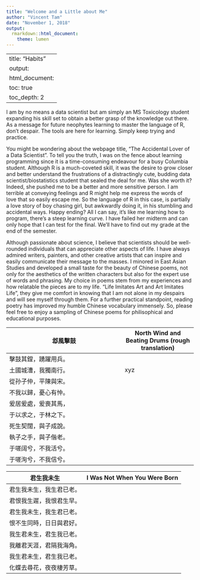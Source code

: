 ```yaml
---
title: "Welcome and a Little about Me"
author: "Vincent Tam"
date: "November 1, 2018"
output: 
  rmarkdown::html_document:
    theme: lumen
---
```

---
title: "Habits"
output:
  html_document:
    toc: true
    toc_depth: 2
---
I am by no means a data scientist but am simply an MS Toxicology student expanding his skill set to obtain a better grasp of the knowledge out there. As a message for future neophytes learning to master the language of R, don't despair. The tools are here for learning. Simply keep trying and practice.  

You might be wondering about the webpage title, "The Accidental Lover of a Data Scientist". To tell you the truth, I was on the fence about learning programming since it is a time-consuming endeavour for a busy Columbia student. Although R is a much-coveted skill, it was the desire to grow closer and better understand the frustrations of a distractingly cute, budding data scientist/biostatistics student that sealed the deal for me. Was she worth it? Indeed, she pushed me to be a better and more sensitive person. I am terrible at conveying feelings and R might help me express the words of love that so easily escape me. So the language of R in this case, is partially a love story of boy chasing girl, but awkwardly doing it, in his stumbling and accidental ways. Happy ending? All I can say, it's like me learning how to program, there's a steep learning curve. I have failed her midterm and can only hope that I can test for the final. We'll have to find out my grade at the end of the semester.  

Although passionate about science, I believe that scientists should be well-rounded individuals that can appreciate other aspects of life. I have always admired writers, painters, and other creative artists that can inspire and easily communicate their message to the masses. I minored in East Asian Studies and developed a small taste for the beauty of Chinese poems, not only for the aesthetics of the written characters but also for the expert use of words and phrasing. My choice in poems stem from my experiences and how relatable the pieces are to my life. "Life Imitates Art and Art Imitates Life", they give me comfort in knowing that I am not alone in my despairs and will see myself through them. For a further practical standpoint, reading poetry has improved my humble Chinese vocabulary immensely. So, please feel free to enjoy a sampling of Chinese poems for philisophical and educational purposes.   
  
邶風擊鼓              |  North Wind and Beating Drums (rough translation)
--------------------- | -------------
擊鼓其鏜，踴躍用兵。  |
土國城漕，我獨南行。  | xyz
從孙子仲，平陳與宋。  |    | Content Cell
不我以歸，憂心有忡。  |
爰居爰處，爰喪其馬，  |
于以求之，于林之下。  |
死生契闊，與子成說。  |
執子之手，與子偕老。  |
于嗟阔兮，不我活兮。  |
于嗟洵兮，不我信兮。  |  


君生我未生              |  I Was Not When You Were Born
------------------------|--------------------------------
君生我未生，我生君已老。|  
君恨我生遲，我恨君生早。|  
君生我未生，我生君已老。|  
恨不生同時，日日與君好。|  
我生君未生，君生我已老。|  
我離君天涯，君隔我海角。|  
我生君未生，君生我已老。|  
化蝶去尋花，夜夜棲芳草。|